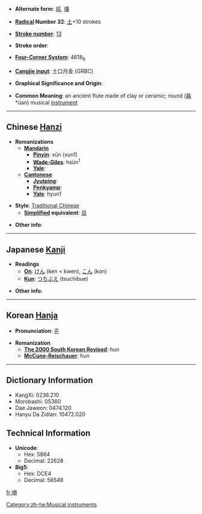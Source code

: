 * '''Alternate form''': [[埙]], [[壎]]

* '''[[Wiktionary:Chinese radical index| Radical]] Number 32''': [[Wiktionary:Chinese radical index 土|土]]+10 strokes

* '''[[Wiktionary:Chinese total strokes index|Stroke number]]''': [[Wiktionary:Chinese total strokes index 13|13]]

* '''Stroke order''': 

* '''[[Wiktionary:Chinese four corner index|Four-Corner System]]''': 4618<sub>6</sub>

* '''[[Wiktionary:Chinese Cangjie index|Cangjie input]]''': 土口月金 (GRBC)

* '''Graphical Significance and Origin''': 

* '''Common Meaning''': an ancient flute made of clay or ceramic; round ([[員]] *üan) musical [[instrument]]

----

== Chinese [[Hanzi]] ==

* '''Romanizations'''
** '''[[Mandarin]]'''
*** '''[[Pinyin]]''': xūn (xun1)
*** '''[[Wade-Giles]]''': hsün<sup>1</sup>
*** '''[[Yale]]''': 
** '''[[Cantonese]]'''
*** '''[[Jyutping]]''':
*** '''[[Penkyamp]]''': 
*** '''[[Yale]]''': hyun1

* '''Style''': [[Traditional Chinese]] 
** '''[[Simplified Chinese|Simplified]] equivalent''': [[埙]]

* '''Other info''': 

----

== Japanese [[Kanji]] ==

* '''Readings'''
** '''[[On]]''': [[けん]] (ken < kwen), [[こん]] (kon)
** '''[[Kun]]''': [[つちぶえ]] (tsuchibue)

* '''Other info''':  

----

== Korean [[Hanja]] ==

* '''Pronunciation''': [[훈]]

* '''Romanization'''
** '''[[The 2000 South Korean Revised Romanization|The 2000 South Korean Revised]]''': hun
** '''[[McCune-Reischauer]]''': hun

----

== Dictionary Information ==

* KangXi: 0236.210
* Morobashi: 05360
* Dae Jaweon: 0474.120
* Hanyu Da Zidian: 10472.020

== Technical Information ==

* '''Unicode''':
** Hex: 5864
** Decimal: 22628
* '''Big5''':
** Hex: DCE4
** Decimal: 56548

[[fr:塤]]
[[Category:zh-tw:Musical instruments]]